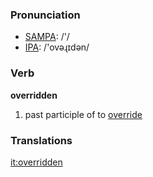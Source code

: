 === Pronunciation ===
*[[w:SAMPA|SAMPA]]: /'/
*[[w:IPA|IPA]]: /'ovəɻɪdən/

=== Verb ===

'''overridden'''

# past participle of to [[override]]

=== Translations ===

[[it:overridden]]